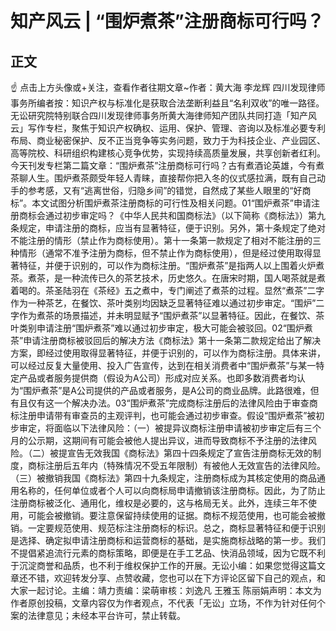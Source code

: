 # 知产风云 | “围炉煮茶”注册商标可行吗？
## 正文
☝ 点击上方头像或+关注，查看作者往期文章~作者：黄大海 李龙辉 四川发现律师事务所编者按：知识产权与标准化是获取合法垄断利益且“名利双收”的唯一路径。无讼研究院特别联合四川发现律师事务所黄大海律师知产团队共同打造「知产风云」写作专栏，聚焦于知识产权确权、运用、保护、管理、咨询以及标准必要专利布局、商业秘密保护、反不正当竞争等实务问题，致力于为科技企业、产业园区、高等院校、科研组织构建核心竞争优势，实现持续高质量发展，共享创新者红利。今天刊发专栏第二篇文章：“围炉煮茶”注册商标可行吗？古有煮酒论英雄，今有煮茶聊人生。围炉煮茶颇受年轻人青睐，直接帮你把入冬的仪式感拉满，既有自己动手的参考感，又有“逃离世俗，归隐乡间”的错觉，自然成了某些人眼里的“好商标”。本文试图分析围炉煮茶注册商标的可行性及相关问题。01“围炉煮茶”申请注册商标会通过初步审定吗？《中华人民共和国商标法》（以下简称《商标法》）第九条规定，申请注册的商标，应当有显著特征，便于识别。另外，第十条规定了绝对不能注册的情形（禁止作为商标使用）。第十一条第一款规定了相对不能注册的三种情形（通常不准予注册为商标，但不禁止作为商标使用），但是经过使用取得显著特征，并便于识别的，可以作为商标注册。“围炉煮茶”是指两人以上围着火炉煮茶。煮茶，是一种流传已久的茶艺技术，历史悠久。在唐宋时期，国人喝茶就是煮着喝的。茶圣陆羽在《茶经》五之煮中，专门阐述了煮茶的过程。显然“煮茶”二字作为一种茶艺，在餐饮、茶叶类别均因缺乏显著特征难以通过初步审定。“围炉”二字作为煮茶的场景描述，并未明显赋予“围炉煮茶”以显著特征。因此，在餐饮、茶叶类别申请注册“围炉煮茶”难以通过初步审定，极大可能会被驳回。02“围炉煮茶”申请注册商标被驳回后的解决方法《商标法》第十一条第二款规定给出了解决方案，即经过使用取得显著特征，并便于识别的，可以作为商标注册。具体来讲，可以经过反复大量使用、投入广告宣传，达到在相关消费者中“围炉煮茶”与某一特定产品或者服务提供商（假设为A公司）形成对应关系。也即多数消费者均认为“围炉煮茶”是A公司提供的产品或者服务，是A公司的商业品牌。此路很难，但有且仅有这一个解决办法。03“围炉煮茶”完成商标注册后的法律风险由于审查商标注册申请带有审查员的主观评判，也可能会通过初步审查。假设“围炉煮茶”被初步审定，将面临以下法律风险：（一）被提异议商标注册申请被初步审定后有三个月的公示期，这期间有可能会被他人提出异议，进而导致商标不予注册的法律风险。（二）被提宣告无效我国《商标法》第四十四条规定了宣告注册商标无效的制度，商标注册后五年内（特殊情况不受五年限制）有被他人无效宣告的法律风险。（三）被撤销我国《商标法》第四十九条规定，注册商标成为其核定使用的商品通用名称的，任何单位或者个人可以向商标局申请撤销该注册商标。因此，为了防止注册商标被泛化、通用化，维权是必要的，这与格局无关。此外，连续三年不使用，可能会被撤销。要注意保留持续使用的证据。商标不规范使用，也可能会被撤销。一定要规范使用、规范标注注册商标的标识。总之，商标显著特征和便于识别是选择、确定拟申请注册商标和运营商标的基础，是实施商标战略的第一步。我们不提倡紧追流行元素的商标策略，即便是在手工艺品、快消品领域，因为它既不利于沉淀商誉和品质，也不利于维权保护工作的开展。无讼小编：如果您觉得这篇文章还不错，欢迎转发分享、点赞收藏，您也可以在下方评论区留下自己的观点，和大家一起讨论。主编：靖力责编：梁萌审核：刘逸凡 王雅玉 陈丽娟声明：本文为作者原创投稿，文章内容仅为作者观点，不代表「无讼」立场，不作为针对任何个案的法律意见；未经本平台许可，禁止转载。